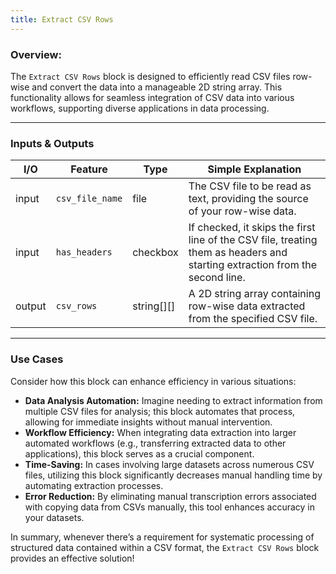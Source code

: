 ```yaml
---
title: Extract CSV Rows
---
```


### **Overview:**

The `Extract CSV Rows` block is designed to efficiently read CSV files row-wise and convert the data into a manageable 2D string array. This functionality allows for seamless integration of CSV data into various workflows, supporting diverse applications in data processing.

---

### Inputs & Outputs

| I/O    | Feature         | Type       | Simple Explanation                                                                                                          |
| ------ | --------------- | ---------- | --------------------------------------------------------------------------------------------------------------------------- |
| input  | `csv_file_name` | file       | The CSV file to be read as text, providing the source of your row-wise data.                                                |
| input  | `has_headers`   | checkbox   | If checked, it skips the first line of the CSV file, treating them as headers and starting extraction from the second line. |
| output | `csv_rows`      | string[][] | A 2D string array containing row-wise data extracted from the specified CSV file.                                           |

---

### Use Cases

Consider how this block can enhance efficiency in various situations:

- **Data Analysis Automation:** Imagine needing to extract information from multiple CSV files for analysis; this block automates that process, allowing for immediate insights without manual intervention.
- **Workflow Efficiency:** When integrating data extraction into larger automated workflows (e.g., transferring extracted data to other applications), this block serves as a crucial component.
- **Time-Saving:** In cases involving large datasets across numerous CSV files, utilizing this block significantly decreases manual handling time by automating extraction processes.
- **Error Reduction:** By eliminating manual transcription errors associated with copying data from CSVs manually, this tool enhances accuracy in your datasets.

In summary, whenever there’s a requirement for systematic processing of structured data contained within a CSV format, the `Extract CSV Rows` block provides an effective solution!

